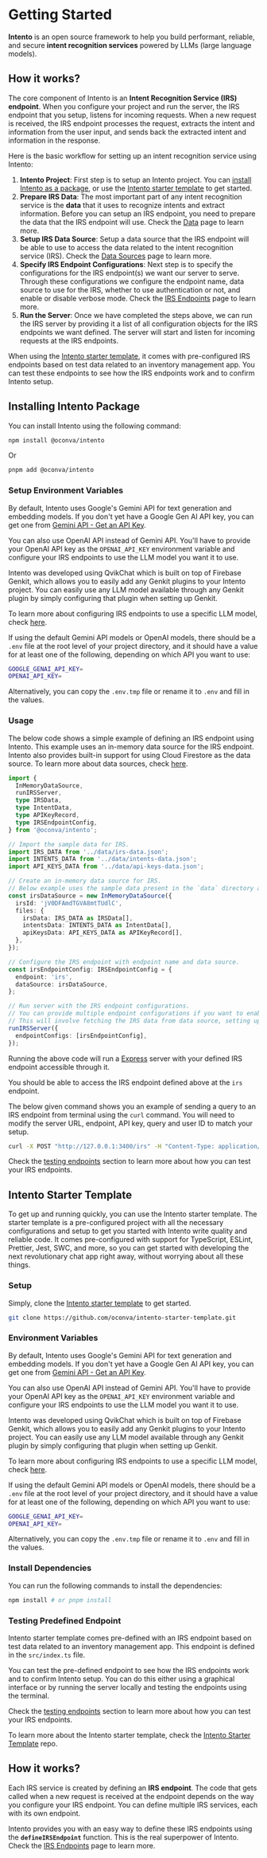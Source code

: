 
# Getting Started

**Intento** is an open source framework to help you build performant, reliable, and secure **intent recognition services** powered by LLMs (large language models).

## How it works?

The core component of Intento is an **Intent Recognition Service (IRS) endpoint**. When you configure your project and run the server, the IRS endpoint that you setup, listens for incoming requests. When a new request is received, the IRS endpoint processes the request, extracts the intent and information from the user input, and sends back the extracted intent and information in the response.

Here is the basic workflow for setting up an intent recognition service using Intento:

1. **Intento Project**: First step is to setup an Intento project. You can [install Intento as a package](#installing-intento-package), or use the [Intento starter template](#intento-starter-template) to get started.
2. **Prepare IRS Data**: The most important part of any intent recognition service is the **data** that it uses to recognize intents and extract information. Before you can setup an IRS endpoint, you need to prepare the data that the IRS endpoint will use. Check the [Data](/data) page to learn more.
3. **Setup IRS Data Source**: Setup a data source that the IRS endpoint will be able to use to access the data related to the intent recognition service (IRS). Check the [Data Sources](/data-sources) page to learn more.
4. **Specify IRS Endpoint Configurations**: Next step is to specify the configurations for the IRS endpoint(s) we want our server to serve. Through these configurations we configure the endpoint name, data source to use for the IRS, whether to use authentication or not, and enable or disable verbose mode. Check the [IRS Endpoints](/irs-endpoints) page to learn more.
5. **Run the Server**: Once we have completed the steps above, we can run the IRS server by providing it a list of all configuration objects for the IRS endpoints we want defined. The server will start and listen for incoming requests at the IRS endpoints.

When using the [Intento starter template](#intento-starter-template), it comes with pre-configured IRS endpoints based on test data related to an inventory management app. You can test these endpoints to see how the IRS endpoints work and to confirm Intento setup.

## Installing Intento Package

You can install Intento using the following command:

```bash copy
npm install @oconva/intento
```

Or

```bash copy
pnpm add @oconva/intento
```

### Setup Environment Variables

By default, Intento uses Google's Gemini API for text generation and embedding models. If you don't yet have a Google Gen AI API key, you can get one from [Gemini API - Get an API Key](https://ai.google.dev/gemini-api/docs/api-key).

You can also use OpenAI API instead of Gemini API. You'll have to provide your OpenAI API key as the `OPENAI_API_KEY` environment variable and configure your IRS endpoints to use the LLM model you want it to use.

Intento was developed using QvikChat which is built on top of Firebase Genkit, which allows you to easily add any Genkit plugins to your Intento project. You can easily use any LLM model available through any Genkit plugin by simply configuring that plugin when setting up Genkit.

To learn more about configuring IRS endpoints to use a specific LLM model, check [here](/irs-endpoints).

If using the default Gemini API models or OpenAI models, there should be a `.env` file at the root level of your project directory, and it should have a value for at least one of the following, depending on which API you want to use:

```bash
GOOGLE_GENAI_API_KEY=
OPENAI_API_KEY=
```

Alternatively, you can copy the `.env.tmp` file or rename it to `.env` and fill in the values.

### Usage

The below code shows a simple example of defining an IRS endpoint using Intento. This example uses an in-memory data source for the IRS endpoint. Intento also provides built-in support for using Cloud Firestore as the data source. To learn more about data sources, check [here](/data-sources).

```typescript copy filename="index.ts"
import {
  InMemoryDataSource,
  runIRSServer,
  type IRSData,
  type IntentData,
  type APIKeyRecord,
  type IRSEndpointConfig,
} from '@oconva/intento';

// Import the sample data for IRS.
import IRS_DATA from '../data/irs-data.json';
import INTENTS_DATA from '../data/intents-data.json';
import API_KEYS_DATA from '../data/api-keys-data.json';

// Create an in-memory data source for IRS.
// Below example uses the sample data present in the `data` directory at the root of the project.
const irsDataSource = new InMemoryDataSource({
  irsId: 'jV0DFAmdTGVA8mtTUdlC',
  files: {
    irsData: IRS_DATA as IRSData[],
    intentsData: INTENTS_DATA as IntentData[],
    apiKeysData: API_KEYS_DATA as APIKeyRecord[],
  },
});

// Configure the IRS endpoint with endpoint name and data source.
const irsEndpointConfig: IRSEndpointConfig = {
  endpoint: 'irs',
  dataSource: irsDataSource,
};

// Run server with the IRS endpoint configurations.
// You can provide multiple endpoint configurations if you want to enable multiple IRS endpoints.
// This will involve fetching the IRS data from data source, setting up the required prompts with IRS data, and API key store setup.
runIRSServer({
  endpointConfigs: [irsEndpointConfig],
});
```

Running the above code will run a [Express](https://expressjs.com) server with your defined IRS endpoint accessible through it.

You should be able to access the IRS endpoint defined above at the `irs` endpoint.

The below given command shows you an example of sending a query to an IRS endpoint from terminal using the `curl` command. You will need to modify the server URL, endpoint, API key, query and user ID to match your setup.

```bash copy
curl -X POST "http://127.0.0.1:3400/irs" -H "Content-Type: application/json" -H "Authorization: a5zwhp0YlcRVkpnOXchIkL1lrmf0MPg24POM0kO6HcM=" -d '{"data": { "query": "add 4 litres milk?", "uid": "DI2UZuaTWjQPzVCRjzPW" } }'
```

Check the [testing endpoints](/testing-endpoints) section to learn more about how you can test your IRS endpoints.

## Intento Starter Template

To get up and running quickly, you can use the Intento starter template. The starter template is a pre-configured project with all the necessary configurations and setup to get you started with Intento write quality and reliable code. It comes pre-configured with support for TypeScript, ESLint, Prettier, Jest, SWC, and more, so you can get started with developing the next revolutionary chat app right away, without worrying about all these things.

### Setup

Simply, clone the [Intento starter template](https://github.com/oconva/intento-starter-template) to get started.

```bash copy
git clone https://github.com/oconva/intento-starter-template.git
```

### Environment Variables

By default, Intento uses Google's Gemini API for text generation and embedding models. If you don't yet have a Google Gen AI API key, you can get one from [Gemini API - Get an API Key](https://ai.google.dev/gemini-api/docs/api-key).

You can also use OpenAI API instead of Gemini API. You'll have to provide your OpenAI API key as the `OPENAI_API_KEY` environment variable and configure your IRS endpoints to use the LLM model you want it to use.

Intento was developed using QvikChat which is built on top of Firebase Genkit, which allows you to easily add any Genkit plugins to your Intento project. You can easily use any LLM model available through any Genkit plugin by simply configuring that plugin when setting up Genkit.

To learn more about configuring IRS endpoints to use a specific LLM model, check [here](/irs-endpoints).

If using the default Gemini API models or OpenAI models, there should be a `.env` file at the root level of your project directory, and it should have a value for at least one of the following, depending on which API you want to use:

```bash
GOOGLE_GENAI_API_KEY=
OPENAI_API_KEY=
```

Alternatively, you can copy the `.env.tmp` file or rename it to `.env` and fill in the values.

### Install Dependencies

You can run the following commands to install the dependencies:

```bash
npm install # or pnpm install
```

### Testing Predefined Endpoint

Intento starter template comes pre-defined with an IRS endpoint based on test data related to an inventory management app. This endpoint is defined in the `src/index.ts` file.

You can test the pre-defined endpoint to see how the IRS endpoints work and to confirm Intento setup. You can do this either using a graphical interface or by running the server locally and testing the endpoints using the terminal.

Check the [testing endpoints](/testing-endpoints) section to learn more about how you can test your IRS endpoints.

To learn more about the Intento starter template, check the [Intento Starter Template](https://github.com/oconva/intento-starter-template) repo.

## How it works?

Each IRS service is created by defining an **IRS endpoint**. The code that gets called when a new request is received at the endpoint depends on the way you configure your IRS endpoint. You can define multiple IRS services, each with its own endpoint.

Intento provides you with an easy way to define these IRS endpoints using the **`defineIRSEndpoint`** function. This is the real superpower of Intento. Check the [IRS Endpoints](/irs-endpoints) page to learn more.
